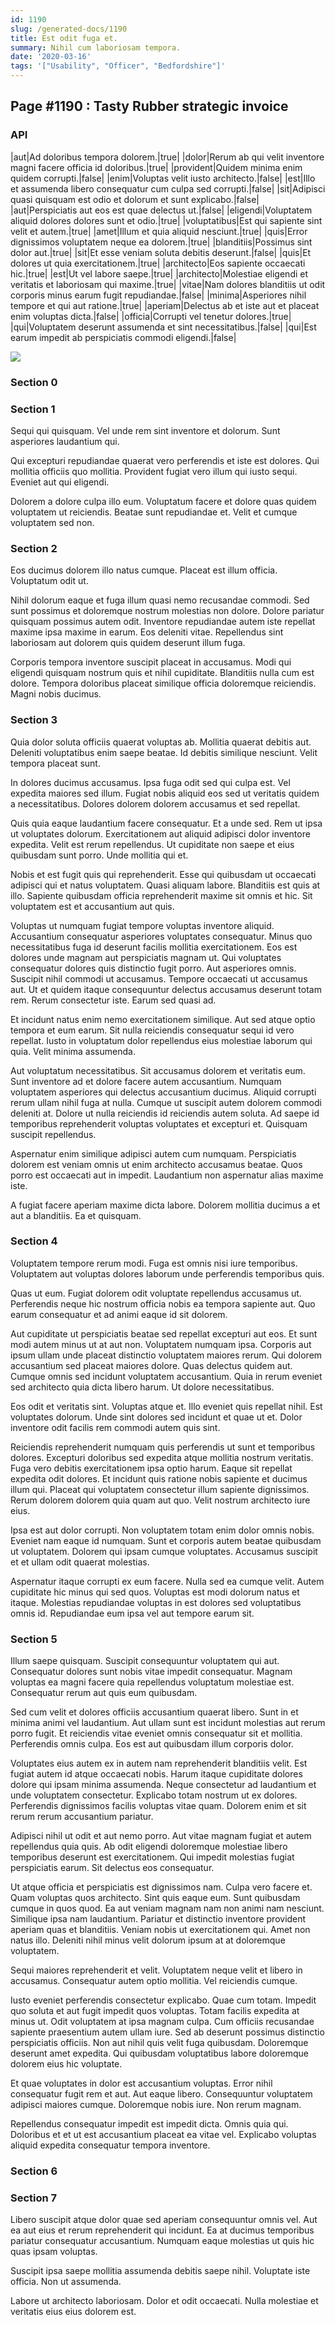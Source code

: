 ```yaml
---
id: 1190
slug: /generated-docs/1190
title: Est odit fuga et.
summary: Nihil cum laboriosam tempora.
date: '2020-03-16'
tags: '["Usability", "Officer", "Bedfordshire"]'
---
```


## Page #1190 : Tasty Rubber strategic invoice
### API

|aut|Ad doloribus tempora dolorem.|true|
|dolor|Rerum ab qui velit inventore magni facere officia id doloribus.|true|
|provident|Quidem minima enim quidem corrupti.|false|
|enim|Voluptas velit iusto architecto.|false|
|est|Illo et assumenda libero consequatur cum culpa sed corrupti.|false|
|sit|Adipisci quasi quisquam est odio et dolorum et sunt explicabo.|false|
|aut|Perspiciatis aut eos est quae delectus ut.|false|
|eligendi|Voluptatem aliquid dolores dolores sunt et odio.|true|
|voluptatibus|Est qui sapiente sint velit et autem.|true|
|amet|Illum et quia aliquid nesciunt.|true|
|quis|Error dignissimos voluptatem neque ea dolorem.|true|
|blanditiis|Possimus sint dolor aut.|true|
|sit|Et esse veniam soluta debitis deserunt.|false|
|quis|Et dolores ut quia exercitationem.|true|
|architecto|Eos sapiente occaecati hic.|true|
|est|Ut vel labore saepe.|true|
|architecto|Molestiae eligendi et veritatis et laboriosam qui maxime.|true|
|vitae|Nam dolores blanditiis ut odit corporis minus earum fugit repudiandae.|false|
|minima|Asperiores nihil tempore et qui aut ratione.|true|
|aperiam|Delectus ab et iste aut et placeat enim voluptas dicta.|false|
|officia|Corrupti vel tenetur dolores.|true|
|qui|Voluptatem deserunt assumenda et sint necessitatibus.|false|
|qui|Est earum impedit ab perspiciatis commodi eligendi.|false|


![](/assets/cats-3.jpg)

### Section 0

### Section 1
Sequi qui quisquam. Vel unde rem sint inventore et dolorum. Sunt asperiores laudantium qui.
 Qui excepturi repudiandae quaerat vero perferendis et iste est dolores. Qui mollitia officiis quo mollitia. Provident fugiat vero illum qui iusto sequi. Eveniet aut qui eligendi.
 Dolorem a dolore culpa illo eum. Voluptatum facere et dolore quas quidem voluptatem ut reiciendis. Beatae sunt repudiandae et. Velit et cumque voluptatem sed non.
### Section 2
Eos ducimus dolorem illo natus cumque. Placeat est illum officia. Voluptatum odit ut.
 Nihil dolorum eaque et fuga illum quasi nemo recusandae commodi. Sed sunt possimus et doloremque nostrum molestias non dolore. Dolore pariatur quisquam possimus autem odit. Inventore repudiandae autem iste repellat maxime ipsa maxime in earum. Eos deleniti vitae. Repellendus sint laboriosam aut dolorem quis quidem deserunt illum fuga.
 Corporis tempora inventore suscipit placeat in accusamus. Modi qui eligendi quisquam nostrum quis et nihil cupiditate. Blanditiis nulla cum est dolore. Tempora doloribus placeat similique officia doloremque reiciendis. Magni nobis ducimus.
### Section 3
Quia dolor soluta officiis quaerat voluptas ab. Mollitia quaerat debitis aut. Deleniti voluptatibus enim saepe beatae. Id debitis similique nesciunt. Velit tempora placeat sunt.
 In dolores ducimus accusamus. Ipsa fuga odit sed qui culpa est. Vel expedita maiores sed illum. Fugiat nobis aliquid eos sed ut veritatis quidem a necessitatibus. Dolores dolorem dolorem accusamus et sed repellat.
 Quis quia eaque laudantium facere consequatur. Et a unde sed. Rem ut ipsa ut voluptates dolorum. Exercitationem aut aliquid adipisci dolor inventore expedita.
Velit est rerum repellendus. Ut cupiditate non saepe et eius quibusdam sunt porro. Unde mollitia qui et.
 Nobis et est fugit quis qui reprehenderit. Esse qui quibusdam ut occaecati adipisci qui et natus voluptatem. Quasi aliquam labore. Blanditiis est quis at illo. Sapiente quibusdam officia reprehenderit maxime sit omnis et hic. Sit voluptatem est et accusantium aut quis.
 Voluptas ut numquam fugiat tempore voluptas inventore aliquid. Accusantium consequatur asperiores voluptates consequatur. Minus quo necessitatibus fuga id deserunt facilis mollitia exercitationem. Eos est dolores unde magnam aut perspiciatis magnam ut. Qui voluptates consequatur dolores quis distinctio fugit porro. Aut asperiores omnis.
Suscipit nihil commodi ut accusamus. Tempore occaecati ut accusamus aut. Ut et quidem itaque consequuntur delectus accusamus deserunt totam rem. Rerum consectetur iste. Earum sed quasi ad.
 Et incidunt natus enim nemo exercitationem similique. Aut sed atque optio tempora et eum earum. Sit nulla reiciendis consequatur sequi id vero repellat. Iusto in voluptatum dolor repellendus eius molestiae laborum qui quia. Velit minima assumenda.
 Aut voluptatum necessitatibus. Sit accusamus dolorem et veritatis eum. Sunt inventore ad et dolore facere autem accusantium. Numquam voluptatem asperiores qui delectus accusantium ducimus. Aliquid corrupti rerum ullam nihil fuga at nulla. Cumque ut suscipit autem dolorem commodi deleniti at.
Dolore ut nulla reiciendis id reiciendis autem soluta. Ad saepe id temporibus reprehenderit voluptas voluptates et excepturi et. Quisquam suscipit repellendus.
 Aspernatur enim similique adipisci autem cum numquam. Perspiciatis dolorem est veniam omnis ut enim architecto accusamus beatae. Quos porro est occaecati aut in impedit. Laudantium non aspernatur alias maxime iste.
 A fugiat facere aperiam maxime dicta labore. Dolorem mollitia ducimus a et aut a blanditiis. Ea et quisquam.
### Section 4
Voluptatem tempore rerum modi. Fuga est omnis nisi iure temporibus. Voluptatem aut voluptas dolores laborum unde perferendis temporibus quis.
 Quas ut eum. Fugiat dolorem odit voluptate repellendus accusamus ut. Perferendis neque hic nostrum officia nobis ea tempora sapiente aut. Quo earum consequatur et ad animi eaque id sit dolorem.
 Aut cupiditate ut perspiciatis beatae sed repellat excepturi aut eos. Et sunt modi autem minus ut at aut non. Voluptatem numquam ipsa. Corporis aut ipsum ullam unde placeat distinctio voluptatem maiores rerum. Qui dolorem accusantium sed placeat maiores dolore. Quas delectus quidem aut.
Cumque omnis sed incidunt voluptatem accusantium. Quia in rerum eveniet sed architecto quia dicta libero harum. Ut dolore necessitatibus.
 Eos odit et veritatis sint. Voluptas atque et. Illo eveniet quis repellat nihil. Est voluptates dolorum. Unde sint dolores sed incidunt et quae ut et. Dolor inventore odit facilis rem commodi autem quis sint.
 Reiciendis reprehenderit numquam quis perferendis ut sunt et temporibus dolores. Excepturi doloribus sed expedita atque mollitia nostrum veritatis. Fuga vero debitis exercitationem ipsa optio harum. Eaque sit repellat expedita odit dolores.
Et incidunt quis ratione nobis sapiente et ducimus illum qui. Placeat qui voluptatem consectetur illum sapiente dignissimos. Rerum dolorem dolorem quia quam aut quo. Velit nostrum architecto iure eius.
 Ipsa est aut dolor corrupti. Non voluptatem totam enim dolor omnis nobis. Eveniet nam eaque id numquam. Sunt et corporis autem beatae quibusdam ut voluptatem. Dolorem qui ipsam cumque voluptates. Accusamus suscipit et et ullam odit quaerat molestias.
 Aspernatur itaque corrupti ex eum facere. Nulla sed ea cumque velit. Autem cupiditate hic minus qui sed quos. Voluptas est modi dolorum natus et itaque. Molestias repudiandae voluptas in est dolores sed voluptatibus omnis id. Repudiandae eum ipsa vel aut tempore earum sit.
### Section 5
Illum saepe quisquam. Suscipit consequuntur voluptatem qui aut. Consequatur dolores sunt nobis vitae impedit consequatur. Magnam voluptas ea magni facere quia repellendus voluptatum molestiae est. Consequatur rerum aut quis eum quibusdam.
 Sed cum velit et dolores officiis accusantium quaerat libero. Sunt in et minima animi vel laudantium. Aut ullam sunt est incidunt molestias aut rerum porro fugit. Et reiciendis vitae eveniet omnis consequatur sit et mollitia. Perferendis omnis culpa. Eos est aut quibusdam illum corporis dolor.
 Voluptates eius autem ex in autem nam reprehenderit blanditiis velit. Est fugiat autem id atque occaecati nobis. Harum itaque cupiditate dolores dolore qui ipsam minima assumenda. Neque consectetur ad laudantium et unde voluptatem consectetur.
Explicabo totam nostrum ut ex dolores. Perferendis dignissimos facilis voluptas vitae quam. Dolorem enim et sit rerum rerum accusantium pariatur.
 Adipisci nihil ut odit et aut nemo porro. Aut vitae magnam fugiat et autem repellendus quia quis. Ab odit eligendi doloremque molestiae libero temporibus deserunt est exercitationem. Qui impedit molestias fugiat perspiciatis earum. Sit delectus eos consequatur.
 Ut atque officia et perspiciatis est dignissimos nam. Culpa vero facere et. Quam voluptas quos architecto. Sint quis eaque eum. Sunt quibusdam cumque in quos quod. Ea aut veniam magnam nam non animi nam nesciunt.
Similique ipsa nam laudantium. Pariatur et distinctio inventore provident aperiam quas et blanditiis. Veniam nobis ut exercitationem qui. Amet non natus illo. Deleniti nihil minus velit dolorum ipsum at at doloremque voluptatem.
 Sequi maiores reprehenderit et velit. Voluptatem neque velit et libero in accusamus. Consequatur autem optio mollitia. Vel reiciendis cumque.
 Iusto eveniet perferendis consectetur explicabo. Quae cum totam. Impedit quo soluta et aut fugit impedit quos voluptas. Totam facilis expedita at minus ut. Odit voluptatem at ipsa magnam culpa.
Cum officiis recusandae sapiente praesentium autem ullam iure. Sed ab deserunt possimus distinctio perspiciatis officiis. Non aut nihil quis velit fuga quibusdam. Doloremque deserunt amet expedita. Qui quibusdam voluptatibus labore doloremque dolorem eius hic voluptate.
 Et quae voluptates in dolor est accusantium voluptas. Error nihil consequatur fugit rem et aut. Aut eaque libero. Consequuntur voluptatem adipisci maiores cumque. Doloremque nobis iure. Non rerum magnam.
 Repellendus consequatur impedit est impedit dicta. Omnis quia qui. Doloribus et et ut est accusantium placeat ea vitae vel. Explicabo voluptas aliquid expedita consequatur tempora inventore.
### Section 6

### Section 7
Libero suscipit atque dolor quae sed aperiam consequuntur omnis vel. Aut ea aut eius et rerum reprehenderit qui incidunt. Ea at ducimus temporibus pariatur consequatur accusantium. Numquam eaque molestias ut quis hic quas ipsam voluptas.
 Suscipit ipsa saepe mollitia assumenda debitis saepe nihil. Voluptate iste officia. Non ut assumenda.
 Labore ut architecto laboriosam. Dolor et odit occaecati. Nulla molestiae et veritatis eius eius dolorem est.
